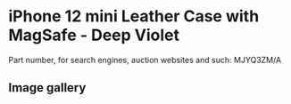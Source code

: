 
# iPhone 12 mini Leather Case with MagSafe - Deep Violet

Part number, for search engines, auction websites and such: MJYQ3ZM/A

## Image gallery

<div style={{ width: "768px" }}>
  <GalleryComponent
    images={[
      {
        original: "/everysource/MJYQ3.webp",
        thumbnail: "/everypreview/MJYQ3.webp",
      },
      {
        original: "/everysource/MJYQ3_AV01.webp",
        thumbnail: "/everypreview/MJYQ3_AV01.webp",
      },
      {
        original: "/everysource/MJYQ3_AV02.webp",
        thumbnail: "/everypreview/MJYQ3_AV02.webp",
      },
      {
        original: "/everysource/MJYQ3_AV03.webp",
        thumbnail: "/everypreview/MJYQ3_AV03.webp",
      },
      {
        original: "/everysource/MJYQ3_AV04.webp",
        thumbnail: "/everypreview/MJYQ3_AV04.webp",
      },
      {
        original: "/everysource/MJYQ3_AV05.webp",
        thumbnail: "/everypreview/MJYQ3_AV05.webp",
      },
      {
        original: "/everysource/MJYQ3_AV06.webp",
        thumbnail: "/everypreview/MJYQ3_AV06.webp",
      }
    ]}
  />
</div>